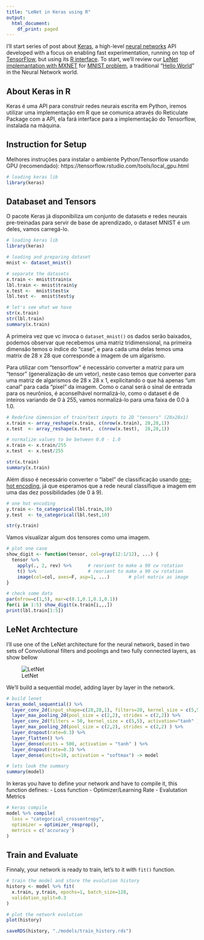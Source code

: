 ```yaml
---
title: "LeNet in Keras using R"
output:
  html_document:
    df_print: paged
---
```


I'll start series of post about [Keras](https://keras.io/), a high-level [neural networks](https://en.wikipedia.org/wiki/Artificial_neural_network) API developed with a focus on enabling fast experimentation, running on top of [TensorFlow](https://www.tensorflow.org), but using its [R interface](https://keras.rstudio.com/). To start, we'll review our [LeNet implemantation with MXNET](https://yetanotheriteration.netlify.com/2018/01/implementing-lenet-with-mxnet-in-r/) for [MNIST problem](http://yann.lecun.com/exdb/mnist/), a traditional "[Hello World](https://en.wikipedia.org/wiki/%22Hello,_World!%22_program)" in the Neural Network world.

<!--more-->

## About Keras in R

Keras é uma API para construir redes neurais escrita em Python, iremos utilizar uma implementação em R que se comunica através do Reticulate Package com a API, ela fará interface para a implementação do Tensorflow, instalada na máquina.

## Instruction for Setup

Melhores instruções para instalar o ambiente Python/Tensorflow usando GPU (recomendado): https://tensorflow.rstudio.com/tools/local_gpu.html

```r
# loading keras lib
library(keras)
```


## Databaset and Tensors

O pacote Keras já disponibiliza um conjunto de datasets e redes neurais pre-treinadas para servir de base de aprendizado, o dataset MNIST é um deles, vamos carregá-lo.

```r

# loading keras lib
library(keras)

# loading and preparing dataset
mnist <- dataset_mnist() 

# separate the datasets
x.train <- mnist$train$x
lbl.train <- mnist$train$y
x.test <-  mnist$test$x
lbl.test <-  mnist$test$y

# let's see what we have
str(x.train)
str(lbl.train)
summary(x.train)

```


A primeira vez que vc invoca o `dataset_mnist()` os dados serão baixados, podemos observar que recebemos uma matriz tridimensional, na primeira dimensão temos o índice do "case", e para cada uma delas temos uma matrix de 28 x 28 que corresponde a imagem de um algarismo.

Para utilizar com "tensorflow" é necessário converter a matriz para um "tensor" (generalização de um vetor), neste caso temos que converter para uma matriz de algarismos de 28 x 28 x 1, explicitando o que há apenas "um canal" para cada "pixel" da imagem. Como o canal será o sinal de entrada para os neurônios, é aconselhável normalizá-lo, como o dataset é de inteiros variando de 0 à 255, vamos normalizá-lo para uma faixa de 0.0 à 1.0.

```r

# Redefine dimension of train/test inputs to 2D "tensors" (28x28x1)
x.train <- array_reshape(x.train, c(nrow(x.train), 28,28,1))
x.test  <- array_reshape(x.test,  c(nrow(x.test),  28,28,1))

# normalize values to be between 0.0 - 1.0
x.train <- x.train/255
x.test  <- x.test/255

str(x.train)
summary(x.train)

```


Além disso é necessário converter o "label" de classificação usando [one-hot encoding](https://machinelearningmastery.com/why-one-hot-encode-data-in-machine-learning/), já que esperamos que a rede neural classifique a imagem em uma das dez possibilidades (de 0 à 9).

```r

# one hot encoding
y.train <- to_categorical(lbl.train,10)
y.test  <- to_categorical(lbl.test,10)

str(y.train)

```


Vamos visualizar algum dos tensores como uma imagem.

```r

# plot one case
show_digit <- function(tensor, col=gray(12:1/12), ...) {
  tensor %>% 
    apply(., 2, rev) %>%      # reorient to make a 90 cw rotation
    t() %>%                   # reorient to make a 90 cw rotation
    image(col=col, axes=F, asp=1, ...)       # plot matrix as image
}

# check some data
par(mfrow=c(1,5), mar=c(0.1,0.1,0.1,0.1))
for(i in 1:5) show_digit(x.train[i,,,])
print(lbl.train[1:5])

```


## LeNet Archtecture

I’ll use one of the LeNet architecture for the neural network, based in two sets of Convolutional filters and poolings and two fully connected layers, as show bellow

![LetNet](https://www.pyimagesearch.com/wp-content/uploads/2016/06/lenet_architecture.png)

We'll build a sequential model, adding layer by layer in the network.

```r
# build lenet
keras_model_sequential() %>% 
  layer_conv_2d(input_shape=c(28,28,1), filters=20, kernel_size = c(5,5), activation = "tanh") %>% 
  layer_max_pooling_2d(pool_size = c(2,2), strides = c(2,2)) %>% 
  layer_conv_2d(filters = 50, kernel_size = c(5,5), activation="tanh" ) %>% 
  layer_max_pooling_2d(pool_size = c(2,2), strides = c(2,2) ) %>% 
  layer_dropout(rate=0.3) %>% 
  layer_flatten() %>% 
  layer_dense(units = 500, activation = "tanh" ) %>% 
  layer_dropout(rate=0.3) %>% 
  layer_dense(units=10, activation = "softmax") -> model

# lets look the summary
summary(model)
```

In keras you have to define your network and have to compile it, this function defines:
- Loss function
- Optimizer/Learning Rate
- Evalutation Metrics

```r
# keras compile
model %>% compile(
  loss = "categorical_crossentropy",
  optimizer = optimizer_rmsprop(),
  metrics = c('accuracy')
)

```

## Train and Evaluate

Finnaly, your network is ready to train, let's to it with `fit()` function.

```r

# train the model and store the evolution history
history <- model %>% fit(
  x.train, y.train, epochs=1, batch_size=128,
  validation_split=0.3
)

# plot the network evolution
plot(history)
```

```r
saveRDS(history, "./models/train_history.rds")
```

